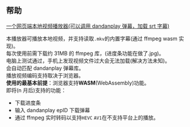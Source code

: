 ## 帮助

[一个网页端本地视频播放器(可以调用 dandanplay 弹幕，加载 srt 字幕)](https://www.xrzyun.top/toolbox/localplayer)

本播放器可播放本地视频，并支持读取`.mkv`的内置字幕(通过 ffmpeg wasm 实现)。  
每次使用前需下载约 31MB 的 ffmpeg 库，(进度条功能在做了.jpg)。  
电脑上测试通过，手机上发现视频文件过大会无法加载(解决方法未知)。  
会自动匹配 dandanplay 弹幕库。  
播放视频编码支持取决于浏览器。  
**使用的最基本前提**：浏览器支持**WASM**(WebAssembly)功能。  
即将(n 月后)支持的功能：

- 下载进度条
- 输入 dandanplay epID 下载弹幕
- 通过 ffmpeg 实时转码以支持`HEVC` `AV1`在不支持平台上的播放。
